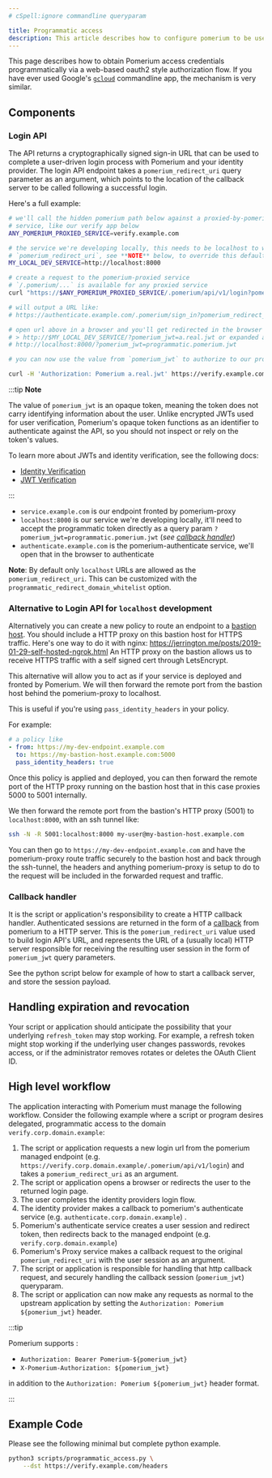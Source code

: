 ```yaml
---
# cSpell:ignore commandline queryparam

title: Programmatic access
description: This article describes how to configure pomerium to be used to enable machine-to-machine programmatic access.
---
```



This page describes how to obtain Pomerium access credentials programmatically via a web-based oauth2 style authorization flow. If you have ever used Google's [`gcloud`](https://cloud.google.com/sdk/gcloud) commandline app, the mechanism is very similar.

## Components

### Login API

The API returns a cryptographically signed sign-in URL that can be used to complete a user-driven login process with Pomerium and your identity provider. The login API endpoint takes a `pomerium_redirect_uri` query parameter as an argument, which points to the location of the callback server to be called following a successful login.

Here's a full example:

```bash
# we'll call the hidden pomerium path below against a proxied-by-pomerium
# service, like our verify app below
ANY_POMERIUM_PROXIED_SERVICE=verify.example.com

# the service we're developing locally, this needs to be localhost to work with
# `pomerium_redirect_uri`, see **NOTE** below, to override this default
MY_LOCAL_DEV_SERVICE=http://localhost:8000

# create a request to the pomerium-proxied service
# `/.pomerium/...` is available for any proxied service
curl "https://$ANY_POMERIUM_PROXIED_SERVICE/.pomerium/api/v1/login?pomerium_redirect_uri=$MY_LOCAL_DEV_SERVICE"

# will output a URL like:
# https://authenticate.example.com/.pomerium/sign_in?pomerium_redirect_uri=http%3A%2F%2Flocalhost%3Fpomerium_callback_uri%3Dhttps%253A%252F%verify.example.com%252F.pomerium%252Fapi%252Fv1%252Flogin%253Fpomerium_redirect_uri%253Dhttp%253A%252F%252Flocalhost&sig=hsLuzJctmgsN4kbMeQL16fe_FahjDBEcX0_kPYfg8bs%3D&ts=1573262981

# open url above in a browser and you'll get redirected in the browser to
# > http://$MY_LOCAL_DEV_SERVICE/?pomerium_jwt=a.real.jwt or expanded as
# http://localhost:8000/?pomerium_jwt=programmatic.pomerium.jwt

# you can now use the value from `pomerium_jwt` to authorize to our proxied endpoint (which you could use to proxy `localhost`)

curl -H 'Authorization: Pomerium a.real.jwt' https://verify.example.com
```

:::tip **Note**

The value of `pomerium_jwt` is an opaque token, meaning the token does not carry identifying information about the user. Unlike encrypted JWTs used for user verification, Pomerium's opaque token functions as an identifier to authenticate against the API, so you should not inspect or rely on the token's values.

To learn more about JWTs and identity verification, see the following docs:

- [Identity Verification](/docs/capabilities/getting-users-identity)
- [JWT Verification](/docs/capabilities/jwt-verification)

:::

- `service.example.com` is our endpoint fronted by pomerium-proxy
- `localhost:8000` is our service we're developing locally, it'll need to accept the programmatic token directly as a query param `?pomerium_jwt=programmatic.pomerium.jwt` (_see [callback handler](#callback-handler)_)
- `authenticate.example.com` is the pomerium-authenticate service, we'll open that in the browser to authenticate

**Note**: By default only `localhost` URLs are allowed as the `pomerium_redirect_uri`. This can be customized with the `programmatic_redirect_domain_whitelist` option.

### Alternative to Login API for `localhost` development

Alternatively you can create a new policy to route an endpoint to a [bastion host](https://en.wikipedia.org/wiki/Bastion_host). You should include a HTTP proxy on this bastion host for HTTPS traffic. Here's one way to do it with nginx: <https://jerrington.me/posts/2019-01-29-self-hosted-ngrok.html> An HTTP proxy on the bastion allows us to receive HTTPS traffic with a self signed cert through LetsEncrypt.

This alternative will allow you to act as if your service is deployed and fronted by Pomerium. We will then forward the remote port from the bastion host behind the pomerium-proxy to localhost.

This is useful if you're using `pass_identity_headers` in your policy.

For example:

```yaml
# a policy like
- from: https://my-dev-endpoint.example.com
  to: https://my-bastion-host.example.com:5000
  pass_identity_headers: true
```

Once this policy is applied and deployed, you can then forward the remote port of the HTTP proxy running on the bastion host that in this case proxies 5000 to 5001 internally.

We then forward the remote port from the bastion's HTTP proxy (5001) to `localhost:8000`, with an ssh tunnel like:

```sh
ssh -N -R 5001:localhost:8000 my-user@my-bastion-host.example.com
```

You can then go to `https://my-dev-endpoint.example.com` and have the pomerium-proxy route traffic securely to the bastion host and back through the ssh-tunnel, the headers and anything pomerium-proxy is setup to do to the request will be included in the forwarded request and traffic.

### Callback handler

It is the script or application's responsibility to create a HTTP callback handler. Authenticated sessions are returned in the form of a [callback](https://developer.okta.com/docs/concepts/auth-overview/#what-kind-of-client-are-you-building) from pomerium to a HTTP server. This is the `pomerium_redirect_uri` value used to build login API's URL, and represents the URL of a (usually local) HTTP server responsible for receiving the resulting user session in the form of `pomerium_jwt` query parameters.

See the python script below for example of how to start a callback server, and store the session payload.

## Handling expiration and revocation

Your script or application should anticipate the possibility that your underlying `refresh_token` may stop working. For example, a refresh token might stop working if the underlying user changes passwords, revokes access, or if the administrator removes rotates or deletes the OAuth Client ID.

## High level workflow

The application interacting with Pomerium must manage the following workflow. Consider the following example where a script or program desires delegated, programmatic access to the domain `verify.corp.domain.example`:

1. The script or application requests a new login url from the pomerium managed endpoint (e.g. `https://verify.corp.domain.example/.pomerium/api/v1/login`) and takes a `pomerium_redirect_uri` as an argument.
1. The script or application opens a browser or redirects the user to the returned login page.
1. The user completes the identity providers login flow.
1. The identity provider makes a callback to pomerium's authenticate service (e.g. `authenticate.corp.domain.example`) .
1. Pomerium's authenticate service creates a user session and redirect token, then redirects back to the managed endpoint (e.g. `verify.corp.domain.example`)
1. Pomerium's Proxy service makes a callback request to the original `pomerium_redirect_uri` with the user session as an argument.
1. The script or application is responsible for handling that http callback request, and securely handling the callback session (`pomerium_jwt`) queryparam.
1. The script or application can now make any requests as normal to the upstream application by setting the `Authorization: Pomerium ${pomerium_jwt}` header.

:::tip

Pomerium supports :

- `Authorization: Bearer Pomerium-${pomerium_jwt}`
- `X-Pomerium-Authorization: ${pomerium_jwt}`

in addition to the `Authorization: Pomerium ${pomerium_jwt}` header format.

:::

## Example Code

Please see the following minimal but complete python example.

```bash
python3 scripts/programmatic_access.py \
	--dst https://verify.example.com/headers
```

<ProgrammaticAccess />

[authorization bearer token]: https://developers.google.com/gmail/markup/actions/verifying-bearer-tokens
[identity provider]: /docs/identity-providers
[proof key for code exchange]: https://tools.ietf.org/html/rfc7636

